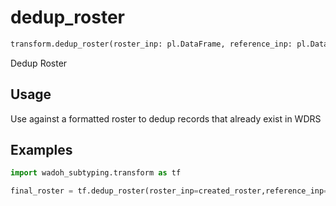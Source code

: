 # dedup_roster { #wadoh_subtyping.transform.dedup_roster }

```python
transform.dedup_roster(roster_inp: pl.DataFrame, reference_inp: pl.DataFrame)
```

Dedup Roster

## Usage {.doc-section .doc-section-usage}

Use against a formatted roster to dedup records that already exist in WDRS

## Examples {.doc-section .doc-section-examples}

```python
import wadoh_subtyping.transform as tf

final_roster = tf.dedup_roster(roster_inp=created_roster,reference_inp=wdrs_table)
```